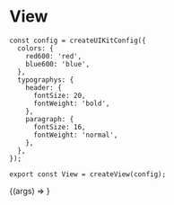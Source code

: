 
<Meta title="Primitives/View" component={View} />

# View

```tsx
const config = createUIKitConfig({
  colors: {
    red600: 'red',
    blue600: 'blue',
  },
  typographys: {
    header: {
      fontSize: 20,
      fontWeight: 'bold',
    },
    paragraph: {
      fontSize: 16,
      fontWeight: 'normal',
    },
  },
});

export const View = createView(config);
```

<Canvas withSource="open">
  <Story
    name="Default"
    args={{
      as: 'div',
      children: 'Default View',
      backgroundColor: 'red600',
      color: 'blue600',
      typography: 'header',
    }}
    argTypes={{
      backgroundColor: {
        options: ['red600', 'blue600'],
      },
      color: {
        options: ['red600', 'blue600'],
      },
      typography: {
        options: ['header', 'paragraph'],
      },
    }}
  >
    {(args) => <View {...args} />}
  </Story>
</Canvas>

<ArgsTable story="Default" />
